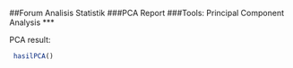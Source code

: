 ##Forum Analisis Statistik
###PCA Report
###Tools: Principal Component Analysis
***


PCA result:
```r
 hasilPCA()
```


